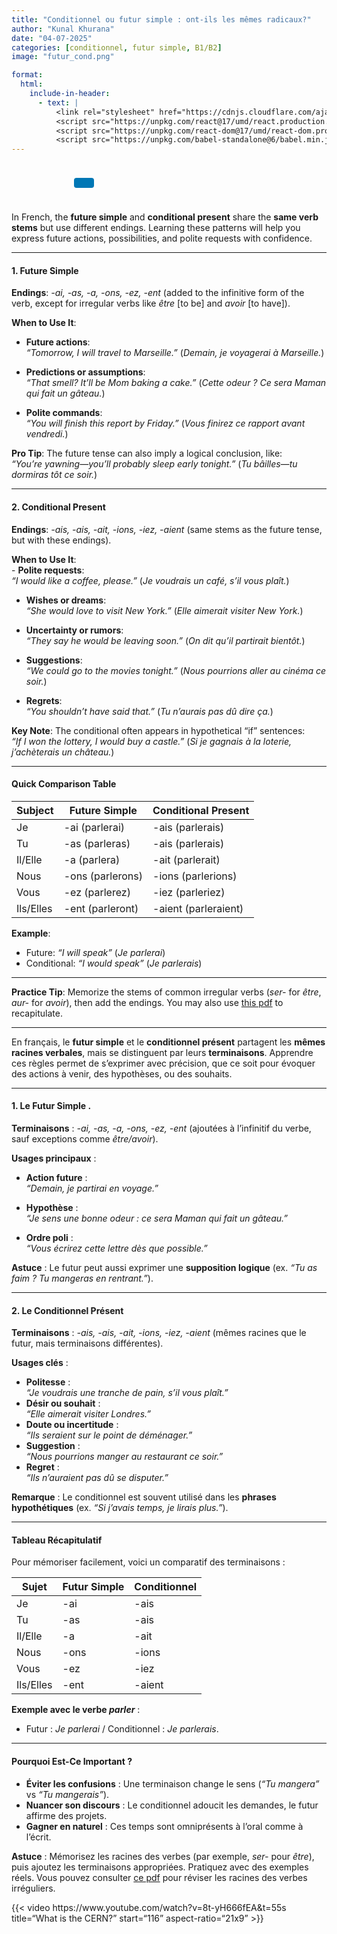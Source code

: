 ```yaml
---
title: "Conditionnel ou futur simple : ont-ils les mêmes radicaux?"
author: "Kunal Khurana"
date: "04-07-2025"
categories: [conditionnel, futur simple, B1/B2]
image: "futur_cond.png"

format:
  html:
    include-in-header:
      - text: |
          <link rel="stylesheet" href="https://cdnjs.cloudflare.com/ajax/libs/font-awesome/6.0.0/css/all.min.css">
          <script src="https://unpkg.com/react@17/umd/react.production.min.js"></script>
          <script src="https://unpkg.com/react-dom@17/umd/react-dom.production.min.js"></script>
          <script src="https://unpkg.com/babel-standalone@6/babel.min.js"></script>
---
```


::: {style="text-align: left; padding: 10px;"}
<a href="mailto:info@frenchwithkunal.ca" target="_blank" style="margin: 0 10px; color: #000;"><i class="fas fa-envelope fa-lg"></i></a> <a href="https://www.instagram.com/frenchwithkunal" target="_blank" style="margin: 0 10px; color: #E1306C;"><i class="fab fa-instagram fa-lg"></i></a> <a href="https://frenchwithkunal.ca" target="_blank" style="margin: 0 10px; color: #0077b5;"><i class="fas fa-globe fa-lg"></i></a> <a href="https://whatsapp.com/channel/0029Vb57n2e7dmegpjYpyi3V" target="_blank" style="margin: 0 10px; color: #25D366;"><i class="fab fa-whatsapp fa-lg"></i></a> <button onclick="copyLink()" style="background-color: #0077b5; color: white; padding: 8px 16px; border: none; border-radius: 4px; cursor: pointer; margin-left: 10px;"> <i class="fas fa-copy"></i> </button> [Link copied!]{#copy-message style="margin-left: 10px; color: green; display: none;"}
:::

::: {#react-root}
:::

```{=html}
<script type="text/babel">
 const ProfilePage = () => {
  const { useState, useEffect } = React;
  const [redirectCounter, setRedirectCounter] = useState(4);
  const [isRedirecting, setIsRedirecting] = useState(false);

  const isFrench = document.documentElement.lang === "fr";

  const translations = {
    noAccess: isFrench 
      ? "Vous n'avez pas accès à cette page."
      : "You don't have access to this page.",
    subscribe: isFrench
      ? "Veuillez vous abonner pour obtenir l'accès."
      : "Please subscribe to gain access.",
    redirecting: isFrench
      ? `Redirection vers la page d'abonnement dans ${redirectCounter} secondes...`
      : `Redirecting to subscription page in ${redirectCounter} seconds...`
  };

  const refreshToken = async () => {
    const storedRefreshToken = localStorage.getItem("refreshToken");

    if (!storedRefreshToken) {
      window.location.href = "/login.html";
      return null;
    }

    try {
      const response = await fetch("https://frenchwithkunal-cdf6ea3f88ce.herokuapp.com/api/v1/auth/refresh-token", {
        method: "POST",
        headers: {
          "Content-Type": "application/json",
        },
        body: JSON.stringify({ refreshToken: storedRefreshToken }),
      });

      if (!response.ok) {
        localStorage.removeItem("accessToken");
        localStorage.removeItem("refreshToken");
        window.location.href = "/login.html";
        return null;
      }

      const data = await response.json();
      localStorage.setItem("accessToken", data.accessToken);
      return data.accessToken;
    } catch (error) {
      localStorage.removeItem("accessToken");
      localStorage.removeItem("refreshToken");
      window.location.href = "/login.html";
      return null;
    }
  };

  const fetchWithAuth = async (url, options = {}) => {
    let accessToken = localStorage.getItem("accessToken");

    options.headers = {
      ...options.headers,
      Authorization: `Bearer ${accessToken}`,
      "Content-Type": "application/json",
    };

    let response = await fetch(url, options);

    if (response.status === 401) {
      console.log("Access token expired, attempting to refresh...");

      // Refresh token
      accessToken = await refreshToken();

      if (!accessToken) return null;

      options.headers.Authorization = `Bearer ${accessToken}`;
      response = await fetch(url, options);
    }

    return response.json();
  };

  const showNoAccessMessage = () => {
    setIsRedirecting(true);
    
    const noAccessMessage = `
      <div style="text-align: center; padding: 20px;">
        <h2>${translations.noAccess}</h2>
        <p>${translations.subscribe}</p>
        <p>${translations.redirecting}</p>
      </div>
    `;
    document.body.innerHTML = noAccessMessage;
    
    // Start countdown and redirect
    const redirectInterval = setInterval(() => {
      setRedirectCounter((prev) => {
        const newCounter = prev - 1;
        if (newCounter <= 0) {
          clearInterval(redirectInterval);
          window.location.href = "https://frenchwithkunal.ca/payment.html";
        }
        
        // Update the countdown text
        const countdownElement = document.querySelector('p:last-child');
        if (countdownElement) {
          countdownElement.textContent = isFrench
            ? `Redirection vers la page d'abonnement dans ${newCounter} secondes...`
            : `Redirecting to subscription page in ${newCounter} seconds...`;
        }
        
        return newCounter;
      });
    }, 1000);
  };

  useEffect(() => {
    const storedToken = localStorage.getItem('accessToken');

    if(!storedToken) {
      showNoAccessMessage();
    } else {
      const fetchData = async() => {
        const data = await fetchWithAuth("https://frenchwithkunal-cdf6ea3f88ce.herokuapp.com/api/v1/auth/me", {
          method: "POST",
        });

        if (data && data.data && data.data.hasAccess) {
          console.log(data);
        } else {
          showNoAccessMessage();
        }
      };
      fetchData();
    }
  }, []);

  return (
    <div></div>
  );
};

ReactDOM.render(
  <ProfilePage />,
  document.getElementById('react-root')
);
 </script>
```

::: {.content-visible when-profile="english"}
In French, the **future simple** and **conditional present** share the **same verb stems** but use different endings. Learning these patterns will help you express future actions, possibilities, and polite requests with confidence.

------------------------------------------------------------------------

#### **1. Future Simple**

**Endings**: *-ai, -as, -a, -ons, -ez, -ent* (added to the infinitive form of the verb, except for irregular verbs like *être* \[to be\] and *avoir* \[to have\]).

**When to Use It**:

-   **Future actions**:\
    *"Tomorrow, I will travel to Marseille."* (*Demain, je voyagerai à Marseille.*)

-   **Predictions or assumptions**:\
    *"That smell? It’ll be Mom baking a cake."* (*Cette odeur ? Ce sera Maman qui fait un gâteau.*)

-   **Polite commands**:\
    *"You will finish this report by Friday."* (*Vous finirez ce rapport avant vendredi.*)

**Pro Tip**: The future tense can also imply a logical conclusion, like:\
*"You’re yawning—you’ll probably sleep early tonight."* (*Tu bâilles—tu dormiras tôt ce soir.*)

------------------------------------------------------------------------

#### **2. Conditional Present**

**Endings**: *-ais, -ais, -ait, -ions, -iez, -aient* (same stems as the future tense, but with these endings).

**When to Use It**:\
- **Polite requests**:\
*"I would like a coffee, please."* (*Je voudrais un café, s’il vous plaît.*)

-   **Wishes or dreams**:\
    *"She would love to visit New York."* (*Elle aimerait visiter New York.*)

-   **Uncertainty or rumors**:\
    *"They say he would be leaving soon."* (*On dit qu’il partirait bientôt.*)

-   **Suggestions**:\
    *"We could go to the movies tonight."* (*Nous pourrions aller au cinéma ce soir.*)

-   **Regrets**:\
    *"You shouldn’t have said that."* (*Tu n’aurais pas dû dire ça.*)

**Key Note**: The conditional often appears in hypothetical "if" sentences:\
*"If I won the lottery, I would buy a castle."* (*Si je gagnais à la loterie, j’achèterais un château.*)

------------------------------------------------------------------------

#### **Quick Comparison Table**

| Subject   | Future Simple    | Conditional Present  |
|-----------|------------------|----------------------|
| Je        | -ai (parlerai)   | -ais (parlerais)     |
| Tu        | -as (parleras)   | -ais (parlerais)     |
| Il/Elle   | -a (parlera)     | -ait (parlerait)     |
| Nous      | -ons (parlerons) | -ions (parlerions)   |
| Vous      | -ez (parlerez)   | -iez (parleriez)     |
| Ils/Elles | -ent (parleront) | -aient (parleraient) |

**Example**:

-   Future: *"I will speak"* (*Je parlerai*)\
-   Conditional: *"I would speak"* (*Je parlerais*)

------------------------------------------------------------------------

**Practice Tip**: Memorize the stems of common irregular verbs (*ser-* for *être*, *aur-* for *avoir*), then add the endings. You may also use [this pdf](https://drive.google.com/file/d/1plvF5n2K3BfT9oW9LshlCZQrnU4EEAaZ/view?usp=drive_link) to recapitulate.

------------------------------------------------------------------------
:::

::: {.content-visible when-profile="french"}
En français, le **futur simple** et le **conditionnel présent** partagent les **mêmes racines verbales**, mais se distinguent par leurs **terminaisons**. Apprendre ces règles permet de s’exprimer avec précision, que ce soit pour évoquer des actions à venir, des hypothèses, ou des souhaits.

------------------------------------------------------------------------

#### **1. Le Futur Simple** .

**Terminaisons** : *-ai, -as, -a, -ons, -ez, -ent* (ajoutées à l’infinitif du verbe, sauf exceptions comme *être/avoir*).

**Usages principaux** :

-   **Action future** :\
    *"Demain, je partirai en voyage."*

-   **Hypothèse** :\
    *"Je sens une bonne odeur : ce sera Maman qui fait un gâteau."*

-   **Ordre poli** :\
    *"Vous écrirez cette lettre dès que possible."*

**Astuce** : Le futur peut aussi exprimer une **supposition logique** (ex. *"Tu as faim ? Tu mangeras en rentrant."*).

------------------------------------------------------------------------

#### **2. Le Conditionnel Présent**

**Terminaisons** : *-ais, -ais, -ait, -ions, -iez, -aient* (mêmes racines que le futur, mais terminaisons différentes).

**Usages clés** :

-   **Politesse** :\
    *"Je voudrais une tranche de pain, s’il vous plaît."*\
-   **Désir ou souhait** :\
    *"Elle aimerait visiter Londres."*\
-   **Doute ou incertitude** :\
    *"Ils seraient sur le point de déménager."*\
-   **Suggestion** :\
    *"Nous pourrions manger au restaurant ce soir."*\
-   **Regret** :\
    *"Ils n’auraient pas dû se disputer."*

**Remarque** : Le conditionnel est souvent utilisé dans les **phrases hypothétiques** (ex. *"Si j’avais temps, je lirais plus."*).

------------------------------------------------------------------------

#### **Tableau Récapitulatif**

Pour mémoriser facilement, voici un comparatif des terminaisons :

| Sujet     | Futur Simple | Conditionnel |
|-----------|--------------|--------------|
| Je        | -ai          | -ais         |
| Tu        | -as          | -ais         |
| Il/Elle   | -a           | -ait         |
| Nous      | -ons         | -ions        |
| Vous      | -ez          | -iez         |
| Ils/Elles | -ent         | -aient       |

**Exemple avec le verbe *parler*** :

-   Futur : *Je parlerai* / Conditionnel : *Je parlerais*.

------------------------------------------------------------------------

#### **Pourquoi Est-Ce Important ?**

-   **Éviter les confusions** : Une terminaison change le sens (*"Tu mangera"* vs *"Tu mangerais"*).\
-   **Nuancer son discours** : Le conditionnel adoucit les demandes, le futur affirme des projets.\
-   **Gagner en naturel** : Ces temps sont omniprésents à l’oral comme à l’écrit.

**Astuce** : Mémorisez les racines des verbes (par exemple, *ser-* pour *être*), puis ajoutez les terminaisons appropriées. Pratiquez avec des exemples réels. Vous pouvez consulter [ce pdf](https://drive.google.com/file/d/1plvF5n2K3BfT9oW9LshlCZQrnU4EEAaZ/view?usp=drive_link) pour réviser les racines des verbes irréguliers.

:::


{{< video https://www.youtube.com/watch?v=8t-yH666fEA&t=55s
    title="What is the CERN?"
    start="116"
    aspect-ratio="21x9" 
>}}
